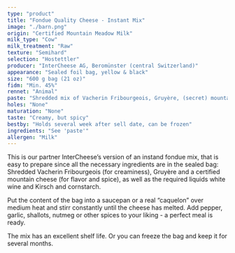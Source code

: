 ```yaml
---
type: "product"
title: "Fondue Quality Cheese - Instant Mix"
image: "./barn.png"
origin: "Certified Mountain Meadow Milk"
milk_type: "Cow"
milk_treatment: "Raw"
texture: "Semihard"
selection: "Hostettler"
producer: "InterCheese AG, Beromünster (central Switzerland)"
appearance: "Sealed foil bag, yellow & black"
size: "600 g bag (21 oz)"
fidm: "Min. 45%"
rennet: "Animal"
paste: "Shredded mix of Vacherin Fribourgeois, Gruyère, (secret) mountain cheese, white wine, Kirsch, cornstarch"
holes: "None"
maturation: "None"
taste: "Creamy, but spicy"
bestby: "Holds several week after sell date, can be frozen"
ingredients: "See 'paste'"
allergen: "Milk"
---
```


This is our partner InterCheese’s version of an instand fondue mix, that is easy to prepare since all the necessary ingredients are in the sealed bag: Shredded Vacherin Fribourgeois (for creaminess), Gruyère and a certified mountain cheese (for flavor and spice), as well as the required liquids white wine and Kirsch and cornstarch.

Put the content of the bag into a saucepan or a real “caquelon” over medium heat and stirr constantly until the cheese has melted. Add pepper, garlic, shallots, nutmeg or other spices to your liking - a perfect meal is ready.

The mix has an excellent shelf life. Or you can freeze the bag and keep it for several months.